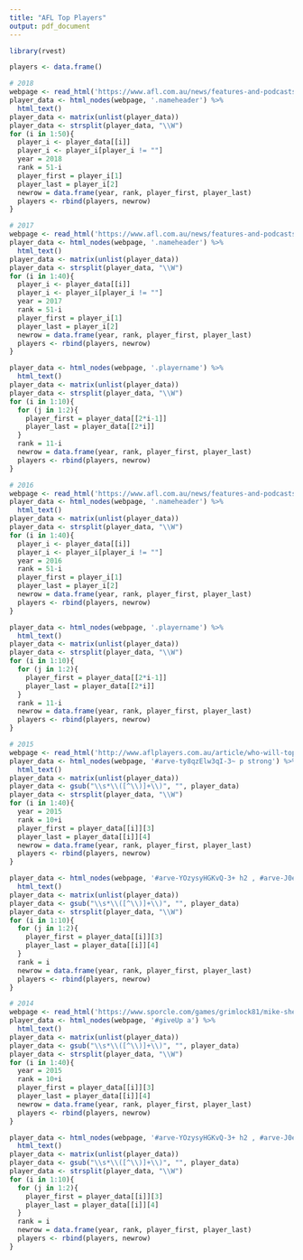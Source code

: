 ```yaml
---
title: "AFL Top Players"
output: pdf_document
---
```


```r
library(rvest)

players <- data.frame()

# 2018
webpage <- read_html('https://www.afl.com.au/news/features-and-podcasts/players-top-50')
player_data <- html_nodes(webpage, '.nameheader') %>%
  html_text()
player_data <- matrix(unlist(player_data))
player_data <- strsplit(player_data, "\\W")
for (i in 1:50){
  player_i <- player_data[[i]]
  player_i <- player_i[player_i != ""]
  year = 2018
  rank = 51-i
  player_first = player_i[1]
  player_last = player_i[2]
  newrow = data.frame(year, rank, player_first, player_last)
  players <- rbind(players, newrow)
}

# 2017
webpage <- read_html('https://www.afl.com.au/news/features-and-podcasts/players-top-50/2017-players-top-50#/')
player_data <- html_nodes(webpage, '.nameheader') %>%
  html_text()
player_data <- matrix(unlist(player_data))
player_data <- strsplit(player_data, "\\W")
for (i in 1:40){
  player_i <- player_data[[i]]
  player_i <- player_i[player_i != ""]
  year = 2017
  rank = 51-i
  player_first = player_i[1]
  player_last = player_i[2]
  newrow = data.frame(year, rank, player_first, player_last)
  players <- rbind(players, newrow)
}

player_data <- html_nodes(webpage, '.playername') %>%
  html_text()
player_data <- matrix(unlist(player_data))
player_data <- strsplit(player_data, "\\W")
for (i in 1:10){
  for (j in 1:2){
    player_first = player_data[[2*i-1]]
    player_last = player_data[[2*i]]
  }
  rank = 11-i
  newrow = data.frame(year, rank, player_first, player_last)
  players <- rbind(players, newrow)
}

# 2016
webpage <- read_html('https://www.afl.com.au/news/features-and-podcasts/players-top-50/2016-players-top-50#/')
player_data <- html_nodes(webpage, '.nameheader') %>%
  html_text()
player_data <- matrix(unlist(player_data))
player_data <- strsplit(player_data, "\\W")
for (i in 1:40){
  player_i <- player_data[[i]]
  player_i <- player_i[player_i != ""]
  year = 2016
  rank = 51-i
  player_first = player_i[1]
  player_last = player_i[2]
  newrow = data.frame(year, rank, player_first, player_last)
  players <- rbind(players, newrow)
}

player_data <- html_nodes(webpage, '.playername') %>%
  html_text()
player_data <- matrix(unlist(player_data))
player_data <- strsplit(player_data, "\\W")
for (i in 1:10){
  for (j in 1:2){
    player_first = player_data[[2*i-1]]
    player_last = player_data[[2*i]]
  }
  rank = 11-i
  newrow = data.frame(year, rank, player_first, player_last)
  players <- rbind(players, newrow)
}

# 2015
webpage <- read_html('http://www.aflplayers.com.au/article/who-will-top-the-players-50/')
player_data <- html_nodes(webpage, '#arve-ty8qzElw3qI-3~ p strong') %>%
  html_text()
player_data <- matrix(unlist(player_data))
player_data <- gsub("\\s*\\([^\\)]+\\)", "", player_data)
player_data <- strsplit(player_data, "\\W")
for (i in 1:40){
  year = 2015
  rank = 10+i
  player_first = player_data[[i]][3]
  player_last = player_data[[i]][4]
  newrow = data.frame(year, rank, player_first, player_last)
  players <- rbind(players, newrow)
}

player_data <- html_nodes(webpage, '#arve-YOzysyHGKvQ-3+ h2 , #arve-J0eFDn8pGZQ-3+ h2 , #arve-IFciyHziXI-3+ h2 , #arve-BydGfQsyUCI-3+ h2 , #arve-m5BiMZ9Jr7g-3+ h2 , #arve-U3WbTPZcQrQ-3+ h2 , #arve-r7-3v6simbM-3+ h2 , #arve-rLLZNYGDswA-3+ h2 , #arve-43frK8e3Lz0-3+ h2 , h2+ h2') %>%
  html_text()
player_data <- matrix(unlist(player_data))
player_data <- gsub("\\s*\\([^\\)]+\\)", "", player_data)
player_data <- strsplit(player_data, "\\W")
for (i in 1:10){
  for (j in 1:2){
    player_first = player_data[[i]][3]
    player_last = player_data[[i]][4]
  }
  rank = i
  newrow = data.frame(year, rank, player_first, player_last)
  players <- rbind(players, newrow)
}

# 2014
webpage <- read_html('https://www.sporcle.com/games/grimlock81/mike-sheahans-top-50-afl-players-2010-2014')
player_data <- html_nodes(webpage, '#giveUp a') %>%
  html_text()
player_data <- matrix(unlist(player_data))
player_data <- gsub("\\s*\\([^\\)]+\\)", "", player_data)
player_data <- strsplit(player_data, "\\W")
for (i in 1:40){
  year = 2015
  rank = 10+i
  player_first = player_data[[i]][3]
  player_last = player_data[[i]][4]
  newrow = data.frame(year, rank, player_first, player_last)
  players <- rbind(players, newrow)
}

player_data <- html_nodes(webpage, '#arve-YOzysyHGKvQ-3+ h2 , #arve-J0eFDn8pGZQ-3+ h2 , #arve-IFciyHziXI-3+ h2 , #arve-BydGfQsyUCI-3+ h2 , #arve-m5BiMZ9Jr7g-3+ h2 , #arve-U3WbTPZcQrQ-3+ h2 , #arve-r7-3v6simbM-3+ h2 , #arve-rLLZNYGDswA-3+ h2 , #arve-43frK8e3Lz0-3+ h2 , h2+ h2') %>%
  html_text()
player_data <- matrix(unlist(player_data))
player_data <- gsub("\\s*\\([^\\)]+\\)", "", player_data)
player_data <- strsplit(player_data, "\\W")
for (i in 1:10){
  for (j in 1:2){
    player_first = player_data[[i]][3]
    player_last = player_data[[i]][4]
  }
  rank = i
  newrow = data.frame(year, rank, player_first, player_last)
  players <- rbind(players, newrow)
}
```